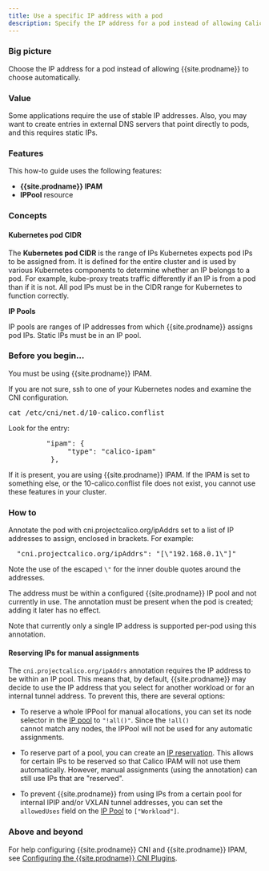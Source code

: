 ```yaml
---
title: Use a specific IP address with a pod
description: Specify the IP address for a pod instead of allowing Calico Enterprise to automatically choose one.
---
```


### Big picture

Choose the IP address for a pod instead of allowing {{site.prodname}} to choose automatically.

### Value

Some applications require the use of stable IP addresses. Also, you may want to create entries in external DNS servers that point directly to pods, and this requires static IPs.

### Features

This how-to guide uses the following features: 

- **{{site.prodname}} IPAM**
- **IPPool** resource


### Concepts

#### Kubernetes pod CIDR

The **Kubernetes pod CIDR** is the range of IPs Kubernetes expects pod IPs to be assigned from.  It is defined for the entire cluster and is used by various Kubernetes components to determine whether an IP belongs to a pod. For example, kube-proxy treats traffic differently if an IP is from a pod than if it is not. All pod IPs must be in the CIDR range for Kubernetes to function correctly.

**IP Pools**

IP pools are ranges of IP addresses from which {{site.prodname}} assigns pod IPs. Static IPs must be in an IP pool.

### Before you begin...

You must be using {{site.prodname}} IPAM.

If you are not sure, ssh to one of your Kubernetes nodes and examine the CNI configuration.

<pre>
cat /etc/cni/net.d/10-calico.conflist
</pre>

Look for the entry:

<pre>
         "ipam": {
              "type": "calico-ipam"
          },
</pre>

If it is present, you are using {{site.prodname}} IPAM. If the IPAM is set to something else, or the 10-calico.conflist file does not exist, you cannot use these features in your cluster.

### How to

Annotate the pod with cni.projectcalico.org/ipAddrs set to a list of IP addresses to assign, enclosed in brackets. For example:

<pre>
  "cni.projectcalico.org/ipAddrs": "[\"192.168.0.1\"]"
</pre>

Note the use of the escaped `\"` for the inner double quotes around the addresses.

The address must be within a configured {{site.prodname}} IP pool and not currently in use. The annotation must be present when the pod is created; adding it later has no effect.

Note that currently only a single IP address is supported per-pod using this annotation.

#### Reserving IPs for manual assignments

The `cni.projectcalico.org/ipAddrs` annotation requires the IP address to be within an IP pool.  This means that,
by default, {{site.prodname}} may decide to use the IP address that you select for another workload or for an internal
tunnel address.  To prevent this, there are several options:

* To reserve a whole IPPool for manual allocations, you can set its node selector in the [IP pool]({{site.baseurl}}/reference/resources/ippool) to `"!all()"`.  Since the `!all()`  
  cannot match any nodes, the IPPool will not be used for any automatic assignments.

* To reserve part of a pool, you can create an [IP reservation]({{site.baseurl}}/reference/resources/ipreservation). This allows for certain IPs to be reserved so
  that Calico IPAM will not use them automatically.  However, manual assignments (using the annotation) can still use 
  IPs that are "reserved".

* To prevent {{site.prodname}} from using IPs from a certain pool for internal IPIP and/or VXLAN tunnel addresses, you 
  can set the `allowedUses` field on the [IP Pool]({{site.baseurl}}/reference/resources/ippool) to `["Workload"]`.

### Above and beyond

For help configuring {{site.prodname}} CNI and {{site.prodname}} IPAM, see [Configuring the {{site.prodname}} CNI Plugins]({{site.baseurl}}/reference/cni-plugin/configuration).
